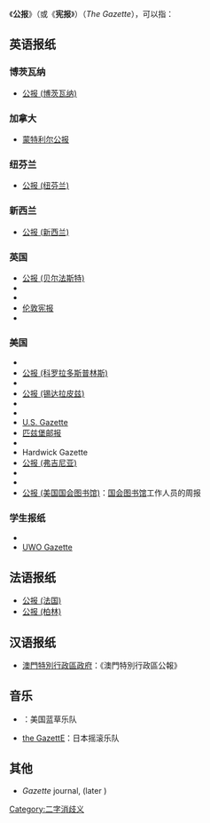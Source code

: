 {{Lead too short|time=2020-11-26T09:17:03+00:00}}
《'''公报'''》（或《'''宪报'''》）（''The Gazette''），可以指：

==英语报纸==
===博茨瓦纳===
*[[公报_(博茨瓦纳)|公报 (博茨瓦纳)]]
===加拿大===
*[[蒙特利尔公报|蒙特利尔公报]]
===纽芬兰===
*[[公报_(纽芬兰)|公报 (纽芬兰)]]
===新西兰===
*[[公报_(新西兰)|公报 (新西兰)]]
===英国===
*[[公报_(贝尔法斯特)|公报 (贝尔法斯特)]]
*{{le|公报 (伊斯特本)|Eastbourne Gazette}}
*{{le|公报 (爱丁堡)|The Edinburgh Gazette}}
*[[伦敦宪报|伦敦宪报]]
*{{le|TeessideLive}}
===美国===
*{{le|Hammonton Gazette}}
*[[公报_(科罗拉多斯普林斯)|公报 (科罗拉多斯普林斯)]]
*{{le|公报 (芝加哥)|The Gazette (Chicago)}}
*[[公报_(锡达拉皮兹)|公报 (锡达拉皮兹)]]
*{{le|公报 (马里兰)|The Gazette (Maryland)}}
*{{le|Maryland Gazette}}
*[[U.S._Gazette|U.S. Gazette]]
*[[匹兹堡邮报|匹兹堡邮报]]
*{{le|Texarkana Gazette}}
*Hardwick Gazette
*[[公报_(弗吉尼亚)|公报 (弗吉尼亚)]]
*{{le|The Charleston Gazette}}
*{{le|Kalamazoo Gazette}}
*[[公报_(美国国会图书馆)|公报 (美国国会图书馆)]]：[[国会图书馆_(美国)|国会图书馆]]工作人员的周报
===学生报纸===
*{{le|The Dalhousie Gazette}}
*[[西安大略大学#校园生活|UWO Gazette]]

==法语报纸==
*[[公报_(法国)|公报 (法国)]]
*[[公报_(柏林)|公报 (柏林)]]

== 汉语报纸 ==

* [[澳門特別行政區政府|澳門特別行政區政府]]：《澳門特別行政區公報》

==音乐==
*{{le|Country Gazette|Country Gazette (band)}}：美国蓝草乐队
*[[the_GazettE|the GazettE]]：日本摇滚乐队
==其他==
* ''Gazette'' journal, {{ISSN|1748-0485}} (later ''{{tsl|en|International Communication Gazette||International Communication Gazette}}'')

{{disambiguation}}

[[Category:二字消歧义|Category:二字消歧义]]